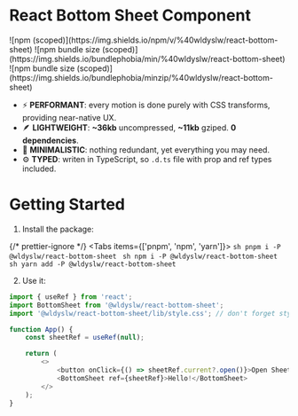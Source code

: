 
# React Bottom Sheet Component

<div className="inline-img">
    ![npm (scoped)](https://img.shields.io/npm/v/%40wldyslw/react-bottom-sheet)
    ![npm bundle size
    (scoped)](https://img.shields.io/bundlephobia/min/%40wldyslw/react-bottom-sheet)
    ![npm bundle size
    (scoped)](https://img.shields.io/bundlephobia/minzip/%40wldyslw/react-bottom-sheet)
</div>

-   ⚡️ **PERFORMANT**: every motion is done purely with CSS transforms, providing near-native UX.
-   🪶 **LIGHTWEIGHT**: **~36kb** uncompressed, **~11kb** gziped. **0 dependencies**.
-   🧘 **MINIMALISTIC**: nothing redundant, yet everything you may need.
-   ⚙️ **TYPED**: writen in TypeScript, so `.d.ts` file with prop and ref types included.

# Getting Started

1. Install the package:

{/* prettier-ignore */}
<Tabs items={['pnpm', 'npm', 'yarn']}>
  <Tab>
    ```sh
    pnpm i -P @wldyslw/react-bottom-sheet
    ```
  </Tab>
  <Tab>
    ```sh
    npm i -P @wldyslw/react-bottom-sheet
    ```
  </Tab>
  <Tab>
    ```sh
    yarn add -P @wldyslw/react-bottom-sheet
    ```
  </Tab>
</Tabs>

2. Use it:

```js
import { useRef } from 'react';
import BottomSheet from '@wldyslw/react-bottom-sheet';
import '@wldyslw/react-bottom-sheet/lib/style.css'; // don't forget styles!

function App() {
    const sheetRef = useRef(null);

    return (
        <>
            <button onClick={() => sheetRef.current?.open()}>Open Sheet</button>
            <BottomSheet ref={sheetRef}>Hello!</BottomSheet>
        </>
    );
}
```
